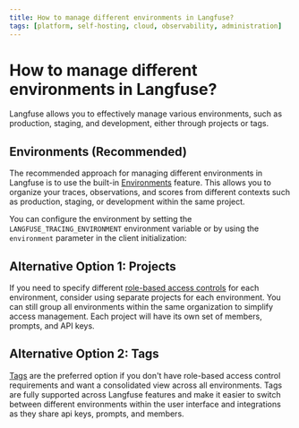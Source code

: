 ```yaml
---
title: How to manage different environments in Langfuse?
tags: [platform, self-hosting, cloud, observability, administration]
---
```


# How to manage different environments in Langfuse?

Langfuse allows you to effectively manage various environments, such as production, staging, and development, either through projects or tags.

## Environments (Recommended)

The recommended approach for managing different environments in Langfuse is to use the built-in [Environments](/docs/tracing-features/environments) feature. This allows you to organize your traces, observations, and scores from different contexts such as production, staging, or development within the same project.

You can configure the environment by setting the `LANGFUSE_TRACING_ENVIRONMENT` environment variable or by using the `environment` parameter in the client initialization:

## Alternative Option 1: Projects

If you need to specify different [role-based access controls](/docs/rbac) for each environment, consider using separate projects for each environment. You can still group all environments within the same organization to simplify access management. Each project will have its own set of members, prompts, and API keys.

## Alternative Option 2: Tags

[Tags](/docs/tracing-features/tags) are the preferred option if you don't have role-based access control requirements and want a consolidated view across all environments. Tags are fully supported across Langfuse features and make it easier to switch between different environments within the user interface and integrations as they share api keys, prompts, and members.

